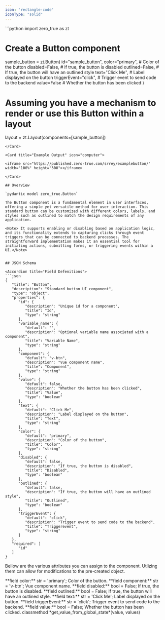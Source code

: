 ```yaml
---
icon: "rectangle-code"
iconType: "solid"
---
```


<Card title="Example Usage" icon="code">
  ```python
import zero_true as zt

# Create a Button component
sample_button = zt.Button(
    id="sample_button",
    color="primary",          # Color of the button
    disabled=False,           # If true, the button is disabled
    outlined=False,           # If true, the button will have an outlined style
    text="Click Me",          # Label displayed on the button
    triggerEvent="click",     # Trigger event to send code to the backend
    value=False               # Whether the button has been clicked
)

# Assuming you have a mechanism to render or use this Button within a layout
layout = zt.Layout(components=[sample_button])

```
</Card>

<Card title="Example Output" icon="computer">

<iframe src="https://published.zero-true.com/srrey/examplebutton/" width="100%" height="300"></iframe>

</Card>

## Overview

`pydantic model zero_true.Button` 

The Button component is a fundamental element in user interfaces, offering a simple yet versatile method for user interaction. This standard button can be customized with different colors, labels, and styles such as outlined to match the design requirements of any application. 

<Note> It supports enabling or disabling based on application logic, and its functionality extends to capturing clicks through event triggers that can be connected to backend processes. The straightforward implementation makes it an essential tool for initiating actions, submitting forms, or triggering events within a UI.</Note>


## JSON Schema

<Accordion title="Field Defenitions"> 
```json
{
   "title": "Button",
   "description": "Standard button UI component",
   "type": "object",
   "properties": {
      "id": {
         "description": "Unique id for a component",
         "title": "Id",
         "type": "string"
      },
      "variable_name": {
         "default": "",
         "description": "Optional variable name associated with a component",
         "title": "Variable Name",
         "type": "string"
      },
      "component": {
         "default": "v-btn",
         "description": "Vue component name",
         "title": "Component",
         "type": "string"
      },
      "value": {
         "default": false,
         "description": "Whether the button has been clicked",
         "title": "Value",
         "type": "boolean"
      },
      "text": {
         "default": "Click Me",
         "description": "Label displayed on the button",
         "title": "Text",
         "type": "string"
      },
      "color": {
         "default": "primary",
         "description": "Color of the button",
         "title": "Color",
         "type": "string"
      },
      "disabled": {
         "default": false,
         "description": "If true, the button is disabled",
         "title": "Disabled",
         "type": "boolean"
      },
      "outlined": {
         "default": false,
         "description": "If true, the button will have an outlined style",
         "title": "Outlined",
         "type": "boolean"
      },
      "triggerEvent": {
         "default": "click",
         "description": "Trigger event to send code to the backend",
         "title": "Triggerevent",
         "type": "string"
      }
   },
   "required": [
      "id"
   ]
}
```
</Accordion> 


<Info>Bellow are the various attributes you can assign to the component. Utlizing them can allow for modifications to the pre-created object.</Info>

<ResponseField name="zero_true.Button" type="Zero True Component">
  <Expandable title="properties">
   <AccordionGroup>
<Accordion title="field color">
      **field color:** str = 'primary'; 
      Color of the button.
</Accordion>

<Accordion title="field component">
      **field component:** str = 'v-btn'; 
      Vue component name.
</Accordion>

<Accordion title="field disabled">
      **field disabled:** bool = False; 
      If true, the button is disabled.
</Accordion>

<Accordion title="field outlined">
      **field outlined:** bool = False; 
      If true, the button will have an outlined style.
</Accordion>

<Accordion title="field text">
      **field text:** str = 'Click Me'; 
      Label displayed on the button.
</Accordion>

<Accordion title="field triggerEvent">
      **field triggerEvent:** str = 'click'; 
      Trigger event to send code to the backend.
</Accordion>

<Accordion title="field value">
      **field value:** bool = False; 
      Whether the button has been clicked.
</Accordion>

   </AccordionGroup>
  </Expandable>
</ResponseField>

<Card title="Methods">
  classmethod *get_value_from_global_state*(value, values)
</Card>










